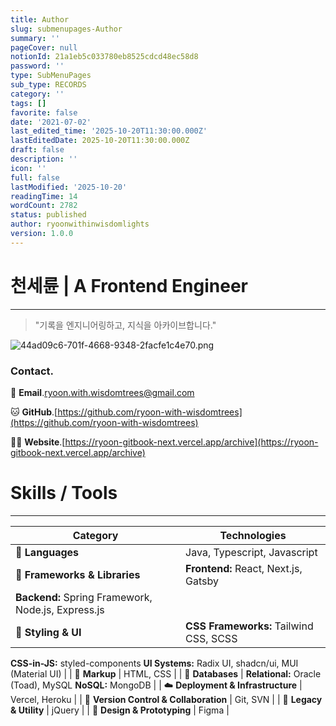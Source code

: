 ```yaml
---
title: Author
slug: submenupages-Author
summary: ''
pageCover: null
notionId: 21a1eb5c033780eb8525cdcd48ec58d8
password: ''
type: SubMenuPages
sub_type: RECORDS
category: ''
tags: []
favorite: false
date: '2021-07-02'
last_edited_time: '2025-10-20T11:30:00.000Z'
lastEditedDate: 2025-10-20T11:30:00.000Z
draft: false
description: ''
icon: ''
full: false
lastModified: '2025-10-20'
readingTime: 14
wordCount: 2782
status: published
author: ryoonwithinwisdomlights
version: 1.0.0
---
```


# 천세륜 | A Frontend Engineer 


---

> "기록을 엔지니어링하고, 지식을 아카이브합니다."

![44ad09c6-701f-4668-9348-2facfe1c4e70.png](https://res.cloudinary.com/dyrdul1dd/image/upload/v1760959952/norkive-notion-images/png_1760959951404_NDRhZDA5Yz.webp?format=webp&quality=85)


### Contact.


📧 <strong>Email</strong>.[ryoon.with.wisdomtrees@gmail.com](/709bca4fc96c45d2a3599fee5eb2d47e)


🐱 <strong>GitHub</strong>.[https://github.com/ryoon-with-wisdomtrees](https://github.com/ryoon-with-wisdomtrees)


🧑‍💻 <strong>Website</strong>.[https://ryoon-gitbook-next.vercel.app/archive](https://ryoon-gitbook-next.vercel.app/archive)


# Skills / Tools


---


| <strong>Category</strong>                           | <strong>Technologies</strong>                                                                                                                |
| -------------------------------------- | ------------------------------------------------------------------------------------------------------------------------------- |
| 🧠 <strong>Languages</strong>                       | Java, Typescript, Javascript                                                                                                    |
| 🧩 <strong>Frameworks & Libraries</strong>          | <strong>Frontend:</strong> React, Next.js, Gatsby 
<strong>Backend:</strong> Spring Framework, Node.js, Express.js                                        |
| 🎨 <strong>Styling & UI</strong>                    | <strong>CSS Frameworks:</strong> Tailwind CSS, SCSS 
<strong>CSS-in-JS:</strong> styled-components
<strong>UI Systems:</strong> Radix UI, shadcn/ui, MUI (Material UI) |
| 🧱 <strong>Markup</strong>                          | HTML, CSS                                                                                                                       |
| 💾 <strong>Databases</strong>                       | <strong>Relational:</strong> Oracle (Toad), MySQL 
<strong>NoSQL:</strong> MongoDB                                                                        |
| ☁️ <strong>Deployment & Infrastructure</strong>     | Vercel, Heroku                                                                                                                  |
| 🔧 <strong>Version Control & Collaboration</strong> | Git, SVN                                                                                                                        |
| 🧰 <strong>Legacy & Utility</strong>                | jQuery                                                                                                                          |
| 🎨 <strong>Design & Prototyping</strong>            | Figma                                                                                                                           |

